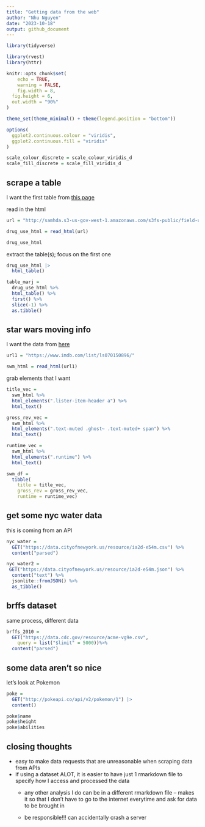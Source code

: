```yaml
---
title: "Getting data from the web"
author: "Nhu Nguyen"
date: "2023-10-18"
output: github_document
---
```

```r
library(tidyverse)

library(rvest)
library(httr)

knitr::opts_chunk$set(
	echo = TRUE,
	warning = FALSE,
	fig.width = 8, 
  fig.height = 6,
  out.width = "90%"
)

theme_set(theme_minimal() + theme(legend.position = "bottom"))

options(
  ggplot2.continuous.colour = "viridis",
  ggplot2.continuous.fill = "viridis"
)

scale_colour_discrete = scale_colour_viridis_d
scale_fill_discrete = scale_fill_viridis_d
```

## scrape a table 

I want the first table from [this page](http://samhda.s3-us-gov-west-1.amazonaws.com/s3fs-public/field-uploads/2k15StateFiles/NSDUHsaeShortTermCHG2015.htm)

read in the html 
```r
url = "http://samhda.s3-us-gov-west-1.amazonaws.com/s3fs-public/field-uploads/2k15StateFiles/NSDUHsaeShortTermCHG2015.htm"

drug_use_html = read_html(url)

drug_use_html
```

extract the table(s); focus on the first one 

```r
drug_use_html |>
  html_table()
```
```r
table_marj = 
  drug_use_html %>% 
  html_table() %>% 
  first() %>% 
  slice(-1) %>% 
  as.tibble()
```

## star wars moving info 

I want the data from [here](https://www.imdb.com/list/ls070150896/)

```r
url1 = "https://www.imdb.com/list/ls070150896/"

swm_html = read_html(url1)
```

grab elements that I want 

```r
title_vec = 
  swm_html %>% 
  html_elements(".lister-item-header a") %>% 
  html_text()

gross_rev_vec = 
  swm_html %>% 
  html_elements(".text-muted .ghost~ .text-muted+ span") %>% 
  html_text()

runtime_vec = 
  swm_html %>% 
  html_elements(".runtime") %>% 
  html_text()

swm_df = 
  tibble(
    title = title_vec,
    gross_rev = gross_rev_vec,
    runtime = runtime_vec)
```

## get some nyc water data 

this is coming from an API 

```r
nyc_water = 
  GET("https://data.cityofnewyork.us/resource/ia2d-e54m.csv") %>% 
  content("parsed")

nyc_water2 = 
 GET("https://data.cityofnewyork.us/resource/ia2d-e54m.json") %>% 
  content("text") %>% 
  jsonlite::fromJSON() %>% 
  as_tibble()
```
## brffs dataset 

same process, different data

```r
brffs_2010 = 
  GET("https://data.cdc.gov/resource/acme-vg9e.csv",
    query = list("$limit" = 5000))%>% 
  content("parsed")
```

## some data aren't so nice

let's look at Pokemon

```r
poke = 
  GET("http://pokeapi.co/api/v2/pokemon/1") |>
  content()

poke$name
poke$height
poke$abilities

```

## closing thoughts 

  - easy to make data requests that are unreasonable when scraping data from APIs 
  - if using a dataset ALOT, it is easier to have just 1 rmarkdown file to specify how I access and processed the data 
    - any other analysis I do can be in a different rmarkdown file -- makes it so that I don't have to go to the internet everytime and ask for data to be brought in
    
    - be responsible!!! can accidentally crash a server 




